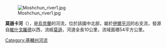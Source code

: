 {{multiple issues|
{{expand|time=2018-01-11T09:02:49+00:00}}
{{unreferenced|time=2018-01-11T09:02:49+00:00}}
}}
[[Image:Moshchun_river1.jpg|right]]

'''莫遜卡河'''（{{lang-uk|Мощунка}}），是[[烏克蘭|烏克蘭]]的河流，位於該國中北部，屬於[[伊爾平河|伊爾平河]]的右支流，發源自[[維什戈羅德|維什戈羅德]]以西，流經[[莫遜|莫遜]]，河道全長10公里，流域面積54平方公里。

{{DEFAULTSORT:Мощунка}}
[[Category:基輔州河流|Category:基輔州河流]]


{{Ukraine-river-stub}}